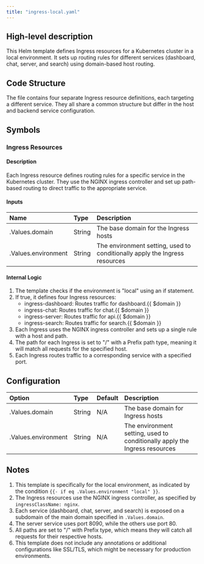 ```yaml
---
title: "ingress-local.yaml"
---
```


## High-level description
This Helm template defines Ingress resources for a Kubernetes cluster in a local environment. It sets up routing rules for different services (dashboard, chat, server, and search) using domain-based host routing.

## Code Structure
The file contains four separate Ingress resource definitions, each targeting a different service. They all share a common structure but differ in the host and backend service configuration.

## Symbols

### Ingress Resources
#### Description
Each Ingress resource defines routing rules for a specific service in the Kubernetes cluster. They use the NGINX ingress controller and set up path-based routing to direct traffic to the appropriate service.

#### Inputs
| Name | Type | Description |
|:-----|:-----|:------------|
| .Values.domain | String | The base domain for the Ingress hosts |
| .Values.environment | String | The environment setting, used to conditionally apply the Ingress resources |

#### Internal Logic
1. The template checks if the environment is "local" using an if statement.
2. If true, it defines four Ingress resources:
   - ingress-dashboard: Routes traffic for dashboard.{{ $domain }}
   - ingress-chat: Routes traffic for chat.{{ $domain }}
   - ingress-server: Routes traffic for api.{{ $domain }}
   - ingress-search: Routes traffic for search.{{ $domain }}
3. Each Ingress uses the NGINX ingress controller and sets up a single rule with a host and path.
4. The path for each Ingress is set to "/" with a Prefix path type, meaning it will match all requests for the specified host.
5. Each Ingress routes traffic to a corresponding service with a specified port.

## Configuration
| Option | Type | Default | Description |
|:-------|:-----|:--------|:------------|
| .Values.domain | String | N/A | The base domain for Ingress hosts |
| .Values.environment | String | N/A | The environment setting, used to conditionally apply the Ingress resources |

## Notes
1. This template is specifically for the local environment, as indicated by the condition `{{- if eq .Values.environment "local" }}`.
2. The Ingress resources use the NGINX ingress controller, as specified by `ingressClassName: nginx`.
3. Each service (dashboard, chat, server, and search) is exposed on a subdomain of the main domain specified in `.Values.domain`.
4. The server service uses port 8090, while the others use port 80.
5. All paths are set to "/" with Prefix type, which means they will catch all requests for their respective hosts.
6. This template does not include any annotations or additional configurations like SSL/TLS, which might be necessary for production environments.